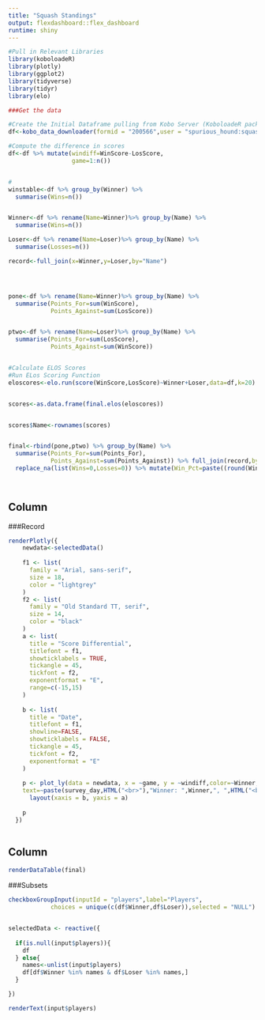 ```yaml
---
title: "Squash Standings"
output: flexdashboard::flex_dashboard
runtime: shiny
---
```


```r


#Pull in Relevant Libraries
library(koboloadeR)
library(plotly)
library(ggplot2)
library(tidyverse)
library(tidyr)
library(elo)

###Get the data

#Create the Initial Dataframe pulling from Kobo Server (KoboloadeR package)
df<-kobo_data_downloader(formid = "200566",user = "spurious_hound:squashpw",api = "https://kc.humanitarianresponse.info/api/v1/")

#Compute the difference in scores
df<-df %>% mutate(windiff=WinScore-LosScore,
                  game=1:n())


#
winstable<-df %>% group_by(Winner) %>%
  summarise(Wins=n())


Winner<-df %>% rename(Name=Winner)%>% group_by(Name) %>%
  summarise(Wins=n())

Loser<-df %>% rename(Name=Loser)%>% group_by(Name) %>%
  summarise(Losses=n())

record<-full_join(x=Winner,y=Loser,by="Name")




pone<-df %>% rename(Name=Winner)%>% group_by(Name) %>%
  summarise(Points_For=sum(WinScore),
            Points_Against=sum(LosScore))


ptwo<-df %>% rename(Name=Loser)%>% group_by(Name) %>%
  summarise(Points_For=sum(LosScore),
            Points_Against=sum(WinScore))


#Calculate ELOS Scores
#Run ELos Scoring Function
eloscores<-elo.run(score(WinScore,LosScore)~Winner+Loser,data=df,k=20)


scores<-as.data.frame(final.elos(eloscores))


scores$Name<-rownames(scores)


final<-rbind(pone,ptwo) %>% group_by(Name) %>%
  summarise(Points_For=sum(Points_For),
            Points_Against=sum(Points_Against)) %>% full_join(record,by="Name") %>% arrange(desc(Wins)) %>%
  replace_na(list(Wins=0,Losses=0)) %>% mutate(Win_Pct=paste((round(Wins/(Wins+Losses),2)) * 100,"%")) %>% select(Name, Wins, Losses, Win_Pct,Points_For, Points_Against) %>% full_join(scores,by="Name") %>% rename(Score=`final.elos(eloscores)`)

  
```

Column {data-width=600}
---------------------------
###Record
```r

renderPlotly({
    newdata<-selectedData()
    
    f1 <- list(
      family = "Arial, sans-serif",
      size = 18,
      color = "lightgrey"
    )
    f2 <- list(
      family = "Old Standard TT, serif",
      size = 14,
      color = "black"
    )
    a <- list(
      title = "Score Differential",
      titlefont = f1,
      showticklabels = TRUE,
      tickangle = 45,
      tickfont = f2,
      exponentformat = "E",
      range=c(-15,15)
    )
    
    b <- list(
      title = "Date",
      titlefont = f1,
      showline=FALSE,
      showticklabels = FALSE,
      tickangle = 45,
      tickfont = f2,
      exponentformat = "E"
    )
    
    p <- plot_ly(data = newdata, x = ~game, y = ~windiff,color=~Winner,colors="Set1", hoverinfo = 'text',
    text=~paste(survey_day,HTML("<br>"),"Winner: ",Winner,", ",HTML("<br>"),"Loser: ", Loser,", ",HTML("<br>"), "Differential: ",windiff,sep = ""), marker=list(size=10)) %>%
      layout(xaxis = b, yaxis = a)
    
    p
  })
 
```

Column {data-width=400}
---------------------------
```r

renderDataTable(final)

```

###Subsets
```r
checkboxGroupInput(inputId = "players",label="Players",
            choices = unique(c(df$Winner,df$Loser)),selected = "NULL")


selectedData <- reactive({
    
  if(is.null(input$players)){
    df
  } else{
    names<-unlist(input$players)
    df[df$Winner %in% names & df$Loser %in% names,]
  }

})

renderText(input$players)

```


